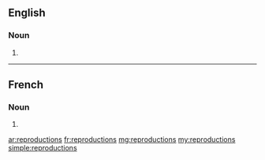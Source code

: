 ==English==

===Noun===
{{head|en|plural}}

# {{plural of|reproduction|lang=en|nocat=1}}

----

==French==

===Noun===
{{head|fr|plural}} {{f-p}}

# {{plural of|reproduction|lang=fr|nocat=1}}

[[ar:reproductions]]
[[fr:reproductions]]
[[mg:reproductions]]
[[my:reproductions]]
[[simple:reproductions]]